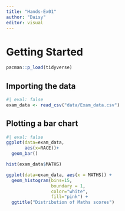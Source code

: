 ```yaml
---
title: "Hands-Ex01"
author: "Daisy"
editor: visual
---
```


# Getting Started

```r
pacman::p_load(tidyverse)
```

## Importing the data

```r

#| eval: false
exam_data <- read_csv("data/Exam_data.csv")
```

## Plotting a bar chart

```r
#| eval: false
ggplot(data=exam_data,
       aes(x=RACE))+
  geom_bar()
```

```r
hist(exam_data$MATHS)
```
```r
ggplot(data=exam_data, aes(x = MATHS)) +
  geom_histogram(bins=15, 
                 boundary = 1,
                 color="white", 
                 fill="pink") +
  ggtitle("Distribution of Maths scores")


```

